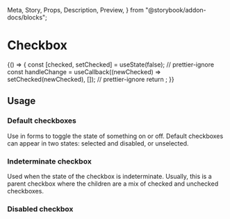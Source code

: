   Meta,
  Story,
  Props,
  Description,
  Preview,
} from "@storybook/addon-docs/blocks";

<Meta title="Components | Forms / Checkbox" component={Checkbox} />

# Checkbox

<Description of={Checkbox} />

<Preview withToolbar>
  <Story name="Default checkbox">
    {() => {
      const [checked, setChecked] = useState(false);
      // prettier-ignore
      const handleChange = useCallback((newChecked) => setChecked(newChecked), []);
      // prettier-ignore
      return <Checkbox label="Basic checkbox" checked={checked} onChange={handleChange} />;
    }}
  </Story>
</Preview>

<Props of={Checkbox} />

## Usage

### Default checkboxes

Use in forms to toggle the state of something on or off. Default checkboxes can appear in
two states: selected and disabled, or unselected.

<Preview withToolbar>
  <Story name="checked set">
    <Checkbox label="Pre-checked" checked={true} />
  </Story>
</Preview>

### Indeterminate checkbox

Used when the state of the checkbox is indeterminate. Usually, this is a parent checkbox
where the children are a mix of checked and unchecked checkboxes.

<Preview>
  <Story name="Indeterminate">
    <Checkbox label="Select all" checked="indeterminate" />
  </Story>
</Preview>

### Disabled checkbox

<Preview>
  <Story name="Disabled">
    <div className="flex flex-col">
      <Checkbox label="Select all" disabled checked="indeterminate" />
      <Checkbox label="Select all" disabled checked />
      <Checkbox label="Select all" disabled checked={false} />
    </div>
  </Story>
</Preview>

